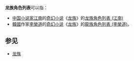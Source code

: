 '''龙族角色列表'''可以指：
*[[中国|中国]][[小说家|小说家]][[江南_(小說家)|江南]]的[[奇幻小说|奇幻小说]]《[[龙族_(江南)|龙族]]》的[[龙族角色列表_(江南)|龙族角色列表 (江南)]]
*[[韓國|韓國]]作家[[李榮道|李榮道]]的[[奇幻小说|奇幻小说]]《[[龍族_(李榮道)|龙族]]》的[[龍族角色列表_(李榮道)|龍族角色列表 (李榮道)]]。
==参见==
*[[龙族|龙族]]
{{disambig|L龙|cat=六字消歧义}}